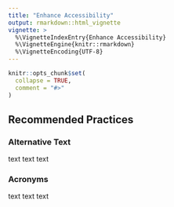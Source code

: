 ```yaml
---
title: "Enhance Accessibility"
output: rmarkdown::html_vignette
vignette: >
  %\VignetteIndexEntry{Enhance Accessibility}
  %\VignetteEngine{knitr::rmarkdown}
  %\VignetteEncoding{UTF-8}
---
```


```r
knitr::opts_chunk$set(
  collapse = TRUE,
  comment = "#>"
)
```

## Recommended Practices

### Alternative Text

text text text

### Acronyms

text text text
